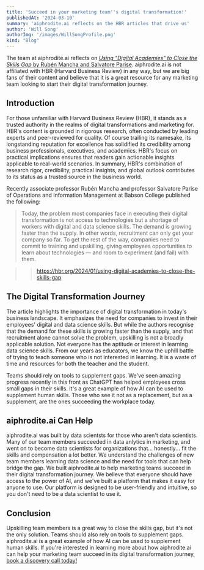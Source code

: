 ```yaml
---
title: 'Succeed in your marketing team''s digital transformation!'
publishedAt: '2024-03-10'
summary: 'aiphrodite.ai reflects on the HBR articles that drive us'
author: 'Will Song'
authorImg: '/images/WillSongProfile.png'
kind: "Blog"
---
```


The team at aiphrodite.ai reflects on [_Using "Digital Academies" to Close the Skills Gap_
by Rubén Mancha and Salvatore Parise](https://hbr.org/2024/01/using-digital-academies-to-close-the-skills-gap). aiphrodite.ai is not affiliated with HBR (Harvard Business Review) in any way, but we are big fans of their content and believe that it is a great resource for any marketing team looking to start their digital transformation journey.

## Introduction

For those unfamiliar with Harvard Business Review (HBR), it stands as a trusted authority in the realms of digital transformations and marketing for. HBR's content is grounded in rigorous research, often conducted by leading experts and peer-reviewed for quality. Of course trailing its namesake, its longstanding reputation for excellence has solidified its credibility among business professionals, executives, and academics. HBR's focus on practical implications ensures that readers gain actionable insights applicable to real-world scenarios. In summary, HBR's combination of research rigor, credibility, practical insights, and global outlook contributes to its status as a trusted source in the business world.

Recently associate professor Rubén Mancha and professor Salvatore Parise of Operations and Information Management at Babson College published the following:

> Today, the problem most companies face in executing their digital transformation is not access to technologies but a shortage of workers with digital and data science skills. The demand is growing faster than the supply. In other words, recruitment can only get your company so far. To get the rest of the way, companies need to commit to training and upskilling, giving employees opportunities to learn about technologies — and room to experiment (and fail) with them.

>> https://hbr.org/2024/01/using-digital-academies-to-close-the-skills-gap

## The Digital Transformation Journey

The article highlights the importance of digital transformation in today's business landscape. It emphasizes the need for companies to invest in their employees' digital and data science skills. But while the authors recognise that the demand for these skills is growing faster than the supply, and that recruitment alone cannot solve the problem, upskilling is not a broadly applicable solution. Not everyone has the aptitude or interest in learning data science skills. From our years as educators, we know the uphill battle of trying to teach someone who is not interested in learning. It is a waste of time and resources for both the teacher and the student.

Teams should rely on tools to supplement gaps. We've seen amazing progress recently in this front as ChatGPT has helped employees cross small gaps in their skills. It's a great example of how AI can be used to supplement human skills. Those who see it not as a replacement, but as a  supplement, are the ones succeeding the workplace today.

## aiphrodite.ai Can Help

aiphrodite.ai was built by data scientsts for those who aren't data scientists. Many of our team members succeeded in data anlytics in marketing, and went on to become data scientists for organizations that... honestly... fit the skills and compensation a lot better. We understand the challenges of new team members learning data science and the need for tools that can help bridge the gap. We built aiphrodite.ai to help marketing teams succeed in their digital transformation journey. We believe that everyone should have access to the power of AI, and we've built a platform that makes it easy for anyone to use. Our platform is designed to be user-friendly and intuitive, so you don't need to be a data scientist to use it.

## Conclusion

Upskilling team members is a great way to close the skills gap, but it's not the only solution. Teams should also rely on tools to supplement gaps. aiphrodite.ai is a great example of how AI can be used to supplement human skills. If you're interested in learning more about how aiphrodite.ai can help your marketing team succeed in its digital transformation journey, [book a discovery call today!](https://sales.aiphrodite.ai/meetings/willsong/discover)